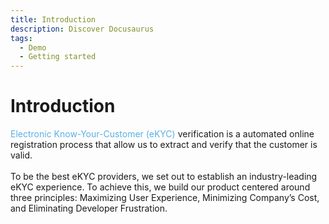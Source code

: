 ```yaml
---
title: Introduction
description: Discover Docusaurus
tags:
  - Demo
  - Getting started
---
```


# Introduction 


<font color='#5ab0e6'>Electronic Know-Your-Customer (eKYC)</font> verification is a automated online registration process that allow us to extract and verify that the customer is valid.
<br/>
<br/>
To be the best eKYC providers, we set out to establish an industry-leading eKYC experience. To achieve this, we build our product centered around three principles: Maximizing User Experience, Minimizing Company’s Cost, and Eliminating Developer Frustration.